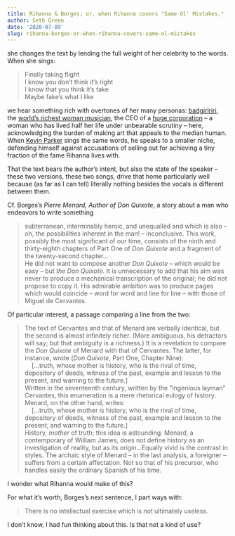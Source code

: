 ```yaml
---
title: Rihanna & Borges; or, when Rihanna covers "Same Ol' Mistakes,"
author: Seth Green
date: '2020-07-09'
slug: rihanna-borges-or-when-rihanna-covers-same-ol-mistakes
---
```


she changes the text by lending the full weight of her celebrity to the words. When she sings:

> Finally taking flight  
I know you don't think it's right  
I know that you think it's fake  
Maybe fake's what I like

we hear something rich with overtones of her many personas: [badgirlriri](https://www.instagram.com/badgalriri/?hl=en), the [world's richest woman musician](https://www.cnn.com/2019/06/05/entertainment/rihanna-wealth-scli-intl/index.html), the CEO of a [huge corporation](https://en.wikipedia.org/wiki/Fenty_Beauty) -- a woman who has lived half her life under unbearable scrutiny -- here, acknowledging the burden of making art that appeals to the median human. When [Kevin Parker](https://en.wikipedia.org/wiki/Kevin_Parker_(musician)) sings the same words, he speaks to a smaller niche, defending himself against accusations of selling out for achieving a tiny fraction of the fame Rihanna lives with. 

That the text bears the author's intent, but also the state of the speaker -- these two versions, these two songs, drive that home particularly well because (as far as I can tell) literally nothing besides the vocals is different between them.

Cf. Borges's _Pierre Menard, Author of Don Quixote_, a story about a man who endeavors to write something

> subterranean, interminably heroic, and unequalled and which is also -- oh,  the possibilities inherent in the man! -- inconclusive. This work, possibly the most significant of our time, consists of the ninth and thirty-eighth chapters of Part One of _Don Quixote_ and a fragment of the twenty-second chapter...  
He did not want to compose another _Don Quixote_ -- which would be easy -- but _the Don Quixote_. It is unnecessary to add that his aim was never to produce a mechanical transcription of the original; he did not propose to copy it. His admirable ambition was to produce pages which would coincide -- word for word and line for line -- with those of Miguel de Cervantes.

Of particular interest, a passage comparing a line from the two:

> | The text of Cervantes and that of Menard are verbally identical, but the second is almost infinitely richer. (More ambiguous, his detractors will say; but that ambiguity is a richness.) It is a revelation to compare the _Don Quixote_ of Menard with that of Cervantes. The latter, for instance, wrote (_Don Quixote_, Part One, Chapter Nine):  
> |     [...truth, whose mother is history, who is the rival of time, depository of deeds, witness of the past, example and lesson to the present, and warning to the future.]  
> | Written in the seventeenth century, written by the "ingenious layman" Cervantes, this enumeration is a mere rhetorical eulogy of history. Menard, on the other hand, writes:  
> |     [...truth, whose mother is history, who is the rival of time, depository of deeds, witness of the past, example and lesson to the present, and warning to the future.]  
> | History, _mother_ of truth; this idea is astounding. Menard, a contemporary of William James, does not define history as an investigation of reality, but as its origin...Equally vivid is the contrast in styles. The archaic style of Menard -- in the last analysis, a foreigner -- suffers from a certain affectation. Not so that of his precursor, who handles easily the ordinary Spanish of his time.

I wonder what Rihanna would make of this? 

For what it's worth, Borges's next sentence, I part ways with:

> There is no intellectual exercise which is not ultimately useless. 

I don't know, I had fun thinking about this. Is that not a kind of use?
